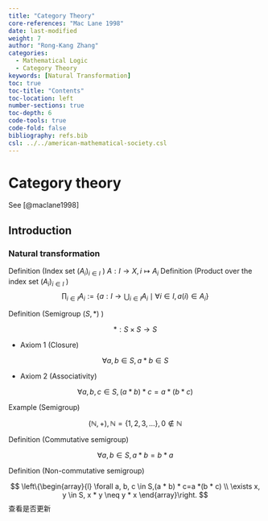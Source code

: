 ```yaml
---
title: "Category Theory"
core-references: "Mac Lane 1998"
date: last-modified
weight: 7
author: "Rong-Kang Zhang"
categories:
  - Mathematical Logic
  - Category Theory
keywords: [Natural Transformation]
toc: true
toc-title: "Contents"
toc-location: left
number-sections: true
toc-depth: 6
code-tools: true
code-fold: false
bibliography: refs.bib
csl: ../../american-mathematical-society.csl
---
```


# Category theory

See [@maclane1998]

## Introduction

### Natural transformation

Definition (Index set $\left(A_i\right)_{i \in I}$ )
$A: I \rightarrow X, i \mapsto A_i$
Definition (Product over the index set $\left(A_i\right)_{i \in I}$ )
$$
\prod_{i \in I} A_i:=\left\{a: I \rightarrow \bigcup_{i \in I} A_i \mid \forall i \in I, a(i) \in A_i\right\}
$$


Definition (Semigroup $(S, *)$ )

$$
*: S \times S \rightarrow S
$$

- Axiom 1 (Closure)

$$
\forall a, b \in S, a * b \in S
$$

- Axiom 2 (Associativity)

$$
\forall a, b, c \in S,(a * b) * c=a *(b * c)
$$


Example (Semigroup)

$$
(\mathbb{N},+), \mathbb{N}=\{1,2,3, \ldots\}, 0 \notin \mathbb{N}
$$


Definition (Commutative semigroup)

$$
\forall a, b \in S, a * b=b * a
$$


Definition (Non-commutative semigroup)

$$
\left\{\begin{array}{l}
\forall a, b, c \in S,(a * b) * c=a *(b * c) \\
\exists x, y \in S, x * y \neq y * x
\end{array}\right.
$$
查看是否更新